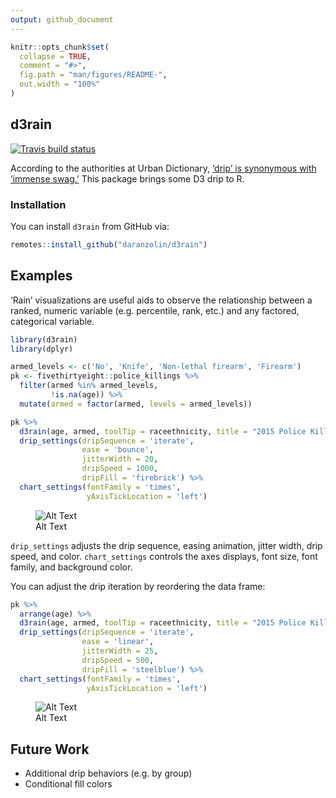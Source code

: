 ```yaml
---
output: github_document
---
```


<!-- README.md is generated from README.Rmd. Please edit that file -->

```r
knitr::opts_chunk$set(
  collapse = TRUE,
  comment = "#>",
  fig.path = "man/figures/README-",
  out.width = "100%"
)
```
## d3rain

[![Travis build status](https://travis-ci.org/daranzolin/d3rain.svg?branch=master)](https://travis-ci.org/daranzolin/d3rain)

According to the authorities at Urban Dictionary, ['drip' is synonymous with 'immense swag.'](https://www.urbandictionary.com/define.php?term=Drip) This package brings some D3 drip to R.

### Installation

You can install `d3rain` from GitHub via:

``` r
remotes::install_github("daranzolin/d3rain")
```

## Examples

'Rain' visualizations are useful aids to observe the relationship between a ranked, numeric variable (e.g. percentile, rank, etc.) and any factored, categorical variable.

```r
library(d3rain)
library(dplyr)

armed_levels <- c('No', 'Knife', 'Non-lethal firearm', 'Firearm')
pk <- fivethirtyeight::police_killings %>% 
  filter(armed %in% armed_levels,
         !is.na(age)) %>% 
  mutate(armed = factor(armed, levels = armed_levels)) 

pk %>% 
  d3rain(age, armed, toolTip = raceethnicity, title = "2015 Police Killings by Age, Armed Status") %>% 
  drip_settings(dripSequence = 'iterate',
                ease = 'bounce',
                jitterWidth = 20,
                dripSpeed = 1000,
                dripFill = 'firebrick') %>% 
  chart_settings(fontFamily = 'times',
                 yAxisTickLocation = 'left')
```


![Alt Text](https://raw.githubusercontent.com/daranzolin/d3rain/master/inst/img/d3raingif1.gif)

`drip_settings` adjusts the drip sequence, easing animation, jitter width, drip speed, and color. `chart_settings` controls the axes displays, font size, font family, and background color.

You can adjust the drip iteration by reordering the data frame:

```r
pk %>% 
  arrange(age) %>% 
  d3rain(age, armed, toolTip = raceethnicity, title = "2015 Police Killings by Age, Armed Status") %>% 
  drip_settings(dripSequence = 'iterate',
                ease = 'linear',
                jitterWidth = 25,
                dripSpeed = 500,
                dripFill = 'steelblue') %>% 
  chart_settings(fontFamily = 'times',
                 yAxisTickLocation = 'left')
```

![Alt Text](https://raw.githubusercontent.com/daranzolin/d3rain/master/inst/img/d3raingif2.gif)

## Future Work

* Additional drip behaviors (e.g. by group)
* Conditional fill colors


